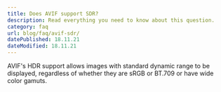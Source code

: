 ```yaml
---
title: Does AVIF support SDR?
description: Read everything you need to know about this question.
category: faq
url: blog/faq/avif-sdr/
datePublished: 18.11.21
dateModified: 18.11.21
---
```


AVIF's HDR support allows images with standard dynamic range to be displayed, regardless of whether they are sRGB or BT.709 or have wide color gamuts.
